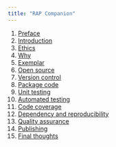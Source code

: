 ```yaml
---
title: "RAP Companion"
---
```


1. [Preface](rap-companion-00-preface.html)
1. [Introduction](rap-companion-01-introduction.html)
1. [Ethics](rap-companion-02-ethics.html)
1. [Why](rap-companion-03-why.html)
1. [Exemplar](rap-companion-04-exemplar.html)
1. [Open source](rap-companion-05-open-source.html)
1. [Version control](rap-companion-06-version-control.html)
1. [Package code](rap-companion-07-packaging-code.html)
1. [Unit testing](rap-companion-08-unit-testing.html)
1. [Automated testing](rap-companion-09-automated-testing.html)
1. [Code coverage](rap-companion-10-code-coverage.html)
1. [Dependency and reproducibility](rap-companion-11-dependency-and-reproducibility.html)
1. [Quality assurance](rap-companion-12-quality-assurance.html)
1. [Publishing](rap-companion-13-publishing.html)
1. [Final thoughts](rap-companion-14-final-thoughts.html)
